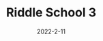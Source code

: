 ---
title: Riddle School 3
description: The third entry of the riddle school series.
date: 2022-2-11
type: Flash
name: riddleschool3
credits:
- Game by CrazyGames
---
